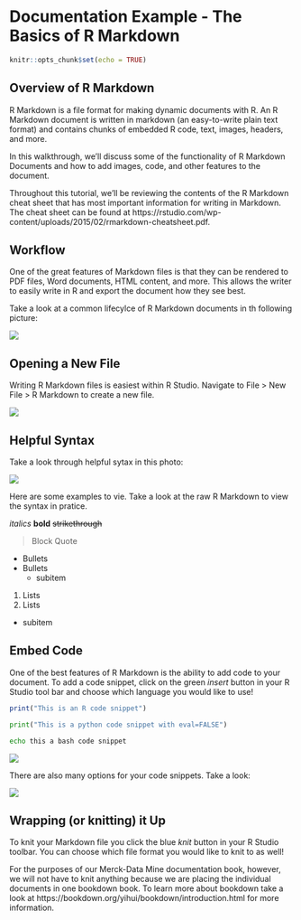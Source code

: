 # Documentation Example - The Basics of R Markdown
```r
knitr::opts_chunk$set(echo = TRUE)
```

## Overview of R Markdown

R Markdown is a file format for making dynamic documents with R. An R Markdown document is written in markdown (an easy-to-write plain text format) and contains chunks of embedded R code, text, images, headers, and more. 

In this walkthrough, we'll discuss some of the functionality of R Markdown Documents and how to add images, code, and other features to the document. 

Throughout this tutorial, we'll be reviewing the contents of the R Markdown cheat sheet that has most important information for writing in Markdown. The cheat sheet can be found at https://rstudio.com/wp-content/uploads/2015/02/rmarkdown-cheatsheet.pdf.

## Workflow

One of the great features of Markdown files is that they can be rendered to PDF files, Word documents, HTML content, and more. This allows the writer to easily write in R and export the document how they see best.

Take a look at a common lifecylce of R Markdown documents in th following picture:

![](images/workflow.png)

## Opening a New File

Writing R Markdown files is easiest within R Studio. Navigate to File > New File > R Markdown to create a new file.

![](images/open.png)

## Helpful Syntax

Take a look through helpful sytax in this photo:

![](images/syntax.png)

Here are some examples to vie. Take a look at the raw R Markdown to view the syntax in pratice.

*italics* 
**bold**
~~strikethrough~~

> Block Quote

* Bullets
* Bullets
  + subitem
  
1. Lists
2. Lists
  + subitem

## Embed Code

One of the best features of R Markdown is the ability to add code to your document. To add a code snippet, click on the green *insert* button in your R Studio tool bar and choose which language you would like to use!

```r
print("This is an R code snippet")
```

```python
print("This is a python code snippet with eval=FALSE")
```

```bash
echo this a bash code snippet
```


![](images/code.png)

There are also many options for your code snippets. Take a look:

![](images/options.png)

## Wrapping (or knitting) it Up

To knit your Markdown file you click the blue *knit* button in your R Studio toolbar. You can choose which file format you would like to knit to as well! 

For the purposes of our Merck-Data Mine documentation book, however, we will not have to knit anything because we are placing the individual documents in one bookdown book. To learn more about bookdown take a look at https://bookdown.org/yihui/bookdown/introduction.html for more information.